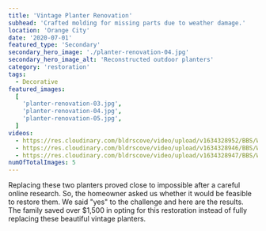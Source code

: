 ```yaml
---
title: 'Vintage Planter Renovation'
subhead: 'Crafted molding for missing parts due to weather damage.'
location: 'Orange City'
date: '2020-07-01'
featured_type: 'Secondary'
secondary_hero_image: './planter-renovation-04.jpg'
secondary_hero_image_alt: 'Reconstructed outdoor planters'
category: 'restoration'
tags:
  - Decorative
featured_images:
  [
    'planter-renovation-03.jpg',
    'planter-renovation-04.jpg',
    'planter-renovation-05.jpg',
  ]
videos:
  - https://res.cloudinary.com/bldrscove/video/upload/v1634328952/BBS/Website-Assets/Portfolio-Videos/renovated-planter-overview-03_kqqvpy.mp4
  - https://res.cloudinary.com/bldrscove/video/upload/v1634328946/BBS/Website-Assets/Portfolio-Videos/renovated-planter-overview-02_qvs8ti.mp4
  - https://res.cloudinary.com/bldrscove/video/upload/v1634328947/BBS/Website-Assets/Portfolio-Videos/renovated-planter-overview-01_zwqfdm.mp4
numOfTotalImages: 5
---
```


Replacing these two planters proved close to impossible after a careful online
research. So, the homeowner asked us whether it would be feasible to restore
them. We said "yes" to the challenge and here are the results. The family saved
over $1,500 in opting for this restoration instead of fully replacing these
beautiful vintage planters.
